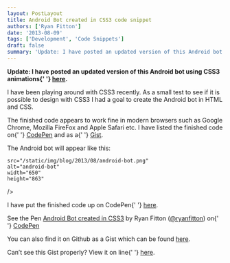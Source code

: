 ```yaml
---
layout: PostLayout
title: Android Bot created in CSS3 code snippet
authors: ['Ryan Fitton']
date: '2013-08-09'
tags: ['Development', 'Code Snippets']
draft: false
summary: 'Update: I have posted an updated version of this Android bot using CSS3 animations here. I have been playing around with CSS3 recently. As a small test to see if it is possible to design with CSS3 I had a goal to create the Android bot in HTML and CSS. The finished code appears to [&amp;hellip;]'
---
```


<p>
  <strong>
    Update: I have posted an updated version of this Android bot using CSS3 animations{' '}
    <a
      title="Updated: Animated CSS3 Android Bot"
      href="https://ryanfitton.co.uk/blog/animated-android-bot-created-in-css3-code-snippet/"
    >here</a>.
  </strong>
</p>
<p>
  I have been playing around with CSS3 recently. As a small test to see if it is possible to design
  with CSS3 I had a goal to create the Android bot in HTML and CSS.
</p>
<p>
  The finished code appears to work fine in modern browsers such as Google Chrome, Mozilla FireFox
  and Apple Safari etc. I have listed the finished code on{' '}
  <a href="https://codepen.io/ryanfitton/pen/xkjeG">CodePen</a> and as a{' '}
  <a href="https://gist.github.com/ryanfitton/6196475">Gist</a>.
</p>
<p>The Android bot will appear like this:</p>
<p>
  <img
    loading="lazy"
    
    src="/static/img/blog/2013/08/android-bot.png"
    alt="android-bot"
    width="650"
    height="863"
  />
</p>
<p>
  I have put the finished code up on CodePen{' '}
  <a href="https://codepen.io/ryanfitton/pen/xkjeG">here</a>.
</p>
<p
  class="codepen"
  data-height="650"
  data-theme-id="536"
  data-slug-hash="xkjeG"
  data-user="ryanfitton"
  data-default-tab="result"
>
  See the Pen <a href="https://codepen.io/ryanfitton/pen/xkjeG">Android Bot created in CSS3</a> by
  Ryan Fitton (<a href="https://codepen.io/ryanfitton">@ryanfitton</a>) on{' '}
  <a href="http://codepen.io">CodePen</a>
</p>
<p>
  <script src="https://codepen.io/assets/embed/ei.js" async=""></script>You can also find it on
  Github as a Gist which can be found <a href="https://gist.github.com/ryanfitton/6196475">here</a>.
</p>
<p>
  <script src="https://gist.github.com/ryanfitton/6196475.js"></script>
</p>
<p>
  Can&#8217;t see this Gist properly? View it on line{' '}
  <a href="https://gist.github.com/ryanfitton/6196475">here</a>.
</p>
